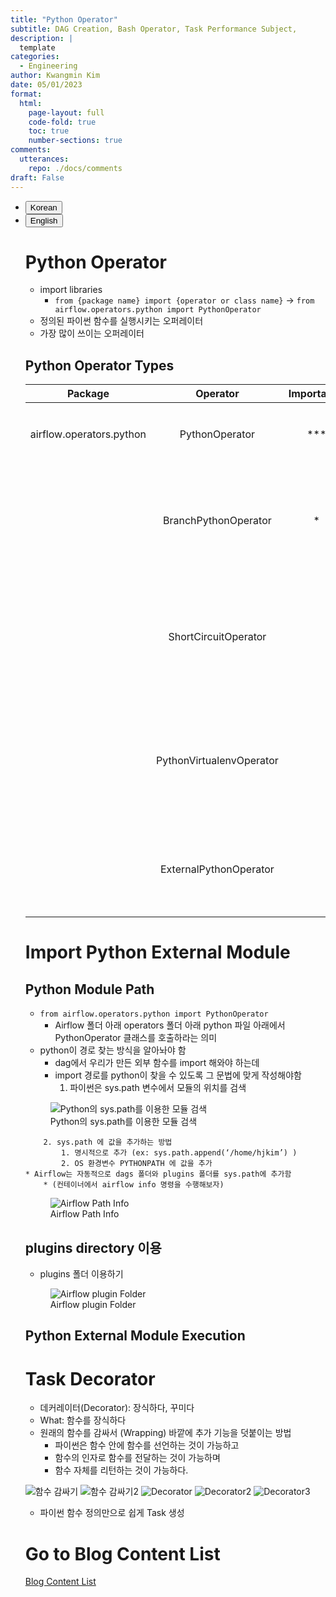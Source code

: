 ```yaml
---
title: "Python Operator"
subtitle: DAG Creation, Bash Operator, Task Performance Subject, 
description: |
  template
categories:
  - Engineering
author: Kwangmin Kim
date: 05/01/2023
format: 
  html:
    page-layout: full
    code-fold: true
    toc: true
    number-sections: true
comments: 
  utterances: 
    repo: ./docs/comments
draft: False
---
```


<ul class="nav nav-pills" id="language-tab" role="tablist">
  <li class="nav-item" role="presentation">
    <button class="nav-link active" id="Korean-tab" data-bs-toggle="tab" data-bs-target="#Korean" type="button" role="tab" aria-controls="Korean" aria-selected="true">Korean</button>
  </li>
  <li class="nav-item" role="presentation">
    <button class="nav-link" id="English-tab" data-bs-toggle="tab" data-bs-target="#English" type="button" role="tab" aria-controls="knitr" aria-selected="false">English</button>
  </li>

<div class="tab-content" id="language-tabcontent">

<div class="tab-pane fade  show active" id="Korean" role="tabpanel" aria-labelledby="Korean-tab">

::: {#Korean .tab-pane .fade .show .active role="tabpanel" aria-labelledby="Korean-tab"}

# Python Operator

* import libraries
    * `from {package name} import {operator or class name}` $\rightarrow$ `from airflow.operators.python import PythonOperator`
* 정의된 파이썬 함수를 실행시키는 오퍼레이터
* 가장 많이 쓰이는 오퍼레이터 

## Python Operator Types

|Package|Operator|Importance|Description|
|:-:|:--:|:-:|-------------|
|airflow.operators.python|PythonOperator|***|어떤 파이썬함수를실행시키기 위한오퍼레이터|
||BranchPythonOperator|*|파이썬 함수 실행 결과에 따라 task를 선택적으로 실행시킬 때 사용되는 오퍼레이터|
||ShortCircuitOperator||파이썬 함수 실행 결과에 따라 후행 Task를 실행하지 않고 종료시킬 수 있는 오퍼레이터|
||PythonVirtualenvOperator||파이썬 가상환경 생성후 Job 수행하고 마무리되면 가상환경을 삭제해주는 오퍼레이터|
||ExternalPythonOperator||기존에 존재하는 파이썬가상환경에서 Job 수행하게 하는 오퍼레이터|

# Import Python External Module

## Python Module Path

* `from airflow.operators.python import PythonOperator`
    * Airflow 폴더 아래 operators 폴더 아래 python 파일 아래에서 PythonOperator 클래스를 호출하라는 의미
* python이 경로 찾는 방식을 알아놔야 함
    * dag에서 우리가 만든 외부 함수를 import 해와야 하는데
    * import 경로를 python이 찾을 수 있도록 그 문법에 맞게 작성해야함
        1. 파이썬은 sys.path 변수에서 모듈의 위치를 검색

![Python의 sys.path를 이용한 모듈 검색](../.././../../../images/airflow/python-path-search.PNG)

        2. sys.path 에 값을 추가하는 방법
            1. 명시적으로 추가 (ex: sys.path.append(‘/home/hjkim’) )
            2. OS 환경변수 PYTHONPATH 에 값을 추가
    * Airflow는 자동적으로 dags 폴더와 plugins 폴더를 sys.path에 추가함
        * (컨테이너에서 airflow info 명령을 수행해보자)

![Airflow Path Info](../../../../../images/airflow/container-airflow-info.PNG)


## plugins directory 이용

* plugins 폴더 이용하기

![Airflow plugin Folder](../../../../../images/airflow/plugin-folder.PNG)


## Python External Module Execution


# Task Decorator

* 데커레이터(Decorator): 장식하다, 꾸미다
* What: 함수를 장식하다
* 원래의 함수를 감싸서 (Wrapping) 바깥에 추가 기능을 덧붙이는 방법
    * 파이썬은 함수 안에 함수를 선언하는 것이 가능하고
    * 함수의 인자로 함수를 전달하는 것이 가능하며
    * 함수 자체를 리턴하는 것이 가능하다.

![함수 감싸기](../../../../../images/airflow/function-encompassion.PNG)
![함수 감싸기2](../../../../../images/airflow/function-encompassion2.PNG)
![Decorator](../../../../../images/airflow/function-decorator.PNG)
![Decorator2](../../../../../images/airflow/function-decorator2.PNG)
![Decorator3](../../../../../images/airflow/function-decorator3.PNG)

* 파이썬 함수 정의만으로 쉽게 Task 생성

:::
</div>

<div class="tab-pane fade" id="English" role="tabpanel" aria-labelledby="English-tab">

::: {#English .tab-pane .fade role="tabpanel" aria-labelledby="English-tab"}

:::


</div>


# Go to Blog Content List

[Blog Content List](../../content_list.qmd)